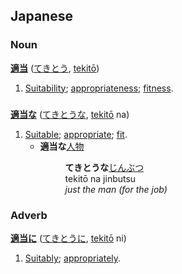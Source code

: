 == Japanese ==
=== Noun ===
'''[[適]][[当]]''' ([[てきとう]], [[tekitō]])

# [[Suitability]]; [[appropriateness]]; [[fitness]].

=== {{なadj}} ===
'''[[適当]]な''' ([[てきとう]]な, [[tekitō]] na)

# [[Suitable]]; [[appropriate]]; [[fit]].
#* '''適当な'''[[人物]]
#*: '''てきとうな'''[[じんぶつ]]
#*: tekitō na jinbutsu
#*: ''just the man (for the job)''

=== Adverb ===
'''[[適当]]に''' ([[てきとう]]に, [[tekitō]] ni)

# [[Suitably]]; [[appropriately]].